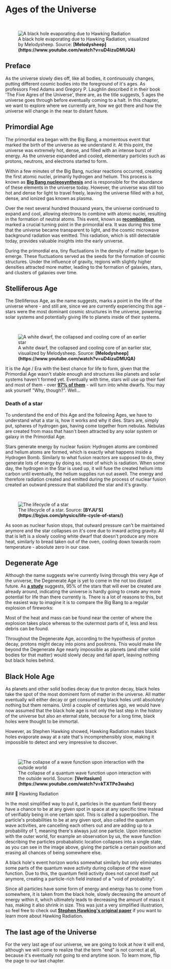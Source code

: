 
# Ages of the Universe

<br/>
<figure>
<Image src={require(".//../../../resources/images/blackhole2.png")} alt="A black hole evaporating due to Hawking Radiation" />
<figcaption style={{ color: "rgb(156, 156, 156)", fontSize: "14px", marginTop: "2px" }}>A black hole evaporating due to Hawking Radiation, visualized by Melodysheep. Source: <strong>[Melodysheep](https://www.youtube.com/watch?v=uD4izuDMUQA)</strong></figcaption>
</figure>

## Preface
As the universe slowly dies off, like all bodies, it continuously changes, putting different cosmic bodies into the foreground of it's ages. As professors Fred Adams and Gregory P. Laughlin described it in their book 'The Five Agres of the Universe', there are, as the title suggests, 5 ages the universe goes through before eventually coming to a halt. In this chapter, we want to explore where we currently are, how we got there and how the universe will change in the near to distant future.

## Primordial Age
The primordial era began with the Big Bang, a momentous event that marked the birth of the universe as we understand it. At this point, the universe was extremely hot, dense, and filled with an intense burst of energy. As the universe expanded and cooled, elementary particles such as protons, neutrons, and electrons started to form.

Within a few minutes of the Big Bang, nuclear reactions occurred, creating the first atomic nuclei, primarily hydrogen and helium. This process is known as <strong>[Big Bang nucleosynthesis](https://en.wikipedia.org/wiki/Big_Bang_nucleosynthesis)</strong> and is responsible for the abundance of these elements in the universe today. However, the universe was still too hot and dense for light to travel freely, leaving the universe filled with a hot, dense, and ionized gas known as plasma.

Over the next several hundred thousand years, the universe continued to expand and cool, allowing electrons to combine with atomic nuclei, resulting in the formation of neutral atoms. This event, known as <strong>[recombination](https://en.wikipedia.org/wiki/Recombination_(cosmology))</strong>, marked a crucial turning point in the primordial era. It was during this time that the universe became transparent to light, and the cosmic microwave background radiation was emitted. This radiation, which is still detectable today, provides valuable insights into the early universe.

During the primordial era, tiny fluctuations in the density of matter began to emerge. These fluctuations served as the seeds for the formation of cosmic structures. Under the influence of gravity, regions with slightly higher densities attracted more matter, leading to the formation of galaxies, stars, and clusters of galaxies over time.

## Stelliferous Age
The Stelliferous Age, as the name suggests, marks a point in the life of the universe where - and still are, since we are currently experiencing this age - stars were the most dominant cosmic structures in the universe, powering solar systems and potentially giving life to planets inside of their systems.

<br/>
<figure>
<Image src={require(".//../../../resources/images/whitedwarf.png")} alt="A white dwarf, the collapsed and cooling core of an earlier star" />
<figcaption style={{ color: "rgb(156, 156, 156)", fontSize: "14px", marginTop: "2px" }}>A white dwarf, the collapsed and cooling core of an earlier star, visualized by Melodysheep. Source: <strong>[Melodysheep](https://www.youtube.com/watch?v=uD4izuDMUQA)</strong></figcaption>
</figure>

It is the Age / Era with the best chance for life to form, given that the Primordial Age wasn't stable enough and structures like planets and solar systems haven't formed yet. Eventually with time, stars will use up their fuel and most of them - over <strong>[97% of them](https://iopscience.iop.org/article/10.1086/319535)</strong> - will turn into white dwarfs. You may ask yourself "Why, though?". Well...

### Death of a star
To understand the end of this Age and the following Ages, we have to understand what a star is, how it works and why it dies. Stars are, simply put, spheres of hydrogen gas, having come together from nebulas. Nebulas are created from mass that hasn't been attracted by any solar system or galaxy in the Primordial Age.

Stars generate energy by nuclear fusion: Hydrogen atoms are combined and helium atoms are formed, which is exactly what happens inside a Hydrogen Bomb. Similarly to what fusion reactors are supposed to do, they generate lots of energy by doing so, most of which is radiation. When some day, the hydrogen in the Star is used up, it will fuse the created helium into carbon until eventually, the helium supplies run out aswell. The energy and therefore radiation created and emitted during the process of nuclear fusion created an outward pressure that stabilized the star and it's gravity. 

<br/>
<figure>
<Image src={require(".//../../../resources/images/lifecycle.png")} alt="The lifecycle of a star" />
<figcaption style={{ color: "rgb(156, 156, 156)", fontSize: "14px", marginTop: "2px" }}>The lifecycle of a star. Source: <strong>[BYJU'S](https://byjus.com/physics/life-cycle-of-stars/)</strong></figcaption>
</figure>

As soon as nuclear fusion stops, that outward pressure can't be maintained anymore and the star collapses on it's core due to inward acting gravity.  All that is left is a slowly cooling white dwarf that doesn't produce any more heat, similarly to bread taken out of the oven, cooling down towards room temperature - absolute zero in our case.

## Degenerate Age
Although the name suggests we're currently living through this very Age of the universe, the Degenerate Age is yet to come in the not too distant future. As <strong>[a study](https://www.wired.com/2012/11/universe-making-stars/#:~:text=That%20means%20that%20rate%20at%20which%20new%20stars,universe%20will%20ever%20see%20have%20already%20been%20born)</strong> suggests, 95% of the stars that will ever be created are already around, indicating the universe is hardly going to create any more potential for life than there currently is. There is a lot of reasons to this, but the easiest way to imagine it is to compare the Big Bang to a regular explosion of fireworks:

Most of the heat and mass can be found near the center of where the explosion takes place whereas to the outermost parts of it, less and less debris can be found.

Throughout the Degenerate Age, according to the hypothesis of proton decay, protons might decay into pions and positrons. This would make life beyond the Degenerate Age nearly impossible as planets (and other solid bodies for that matter) would slowly decay and fall apart, leaving nothing but black holes behind.

## Black Hole Age
As planets and other solid bodies decay due to proton decay, black holes take the spot of the most dominent form of matter in the universe. All matter eventually will either decay or get consumed by black holes until absolutely nothing but them remains. Until a couple of centuries ago, we would have now assumed that the black hole age is not only the last step in the history of the universe but also an eternal state, because for a long time, black holes were thought to be immortal.

However, as Stephen Hawking showed, Hawking Radiation makes black holes evaporate away at a rate that's incomprehensibly slow, making it impossible to detect and very impressive to discover. 

<br/>
<figure>
<Image src={require(".//../../../resources/images/wave.png")} alt="The collapse of a wave function upon interaction with the outside world" />
<figcaption style={{ color: "rgb(156, 156, 156)", fontSize: "14px", marginTop: "2px" }}>The collapse of a quantum wave function upon interaction with the outside world. Source: <strong>[Veritasium](https://www.youtube.com/watch?v=kTXTPe3wahc)</strong></figcaption>
</figure>

<Callout type="info" emoji="">
### 📘 Hawking Radiation

In the most simplified way to put it, particles in the quantum field theory have a chance to be at any given spot in space at any specific time instead of verifiably being in one certain spot. This is called a superposition. The particle's probabilities to be at any given spot, also called the quantum wave activities, are cancelling each others out and are adding up to a probability of 1, meaning there's always just one particle. Upon interaction with the outer world, for example an observation by us, the wave function describing the particles probabalistic location collapses into a single state, as you can see in the image above, giving the particle a certain position and erasing all chances of being somewhere else. 

A black hole's event horizon works somewhat similarly but only eliminates some parts of the quantum wave activity during collapse of the wave function. Due to this, the quantum field activity does not cancel itself out anymore, creating a particle-rich field instead of a "void of probability".

Since all particles have some form of energy and energy has to come from somewhere, it is taken from the black hole, slowly decreasing the amount of energy within it, which ultimately leads to decreasing the amount of mass it has, making it also shrink in size. This was just a very simplified illustration, so feel free to check out <strong>[Stephen Hawking's original paper](https://www.brainmaster.com/software/pubs/physics/Hawking%20Particle%20Creation.pdf)</strong> if you want to learn more about Hawking Radiation.
<br />
</Callout>

## The last age of the Universe
For the very last age of our universe, we are going to look at how it will end, although we will come to realize that the term "end" is not correct at all, because it's eventually not going to end anytime soon. To learn more, flip the page to our last chapter. 

